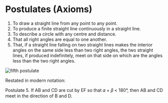 Postulates (Axioms)
===================

1. To draw a straight line from any point to any point.
2. To produce a finite straight line continuously in a straight line.
3. To describe a circle with any centre and distance.
4. That all right angles are equal to one another.
5. <t id="fifth-postulate"/>That, if a straight line falling on
   two straight lines makes the interior angles on the same side less
   than two right angles, the two straight lines, if produced
   indefinitely, meet on that side on which are the angles less than
   the two right angles.

![fifth postulate](/gm/fifth-postulate.png)

Restated in modern notation:

Postulate 5. If AB and CD are cut by EF so that 𝛼 + 𝛽 < 180°, then AB
and CD meet in the direction of B and D.
